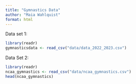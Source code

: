 ---
title: "Gymnastics Data"
author: "Maia Wahlquist"
format: html
---

Data set 1:

```{r}
library(readr)
gymnasticsdata <- read_csv("data/data_2022_2023.csv")
```

Data Set 2:

```{r}
library(readr)
ncaa_gymnastics <- read_csv("data/ncaa_gymnastics.csv")
head(ncaa_gymnastics)
```

